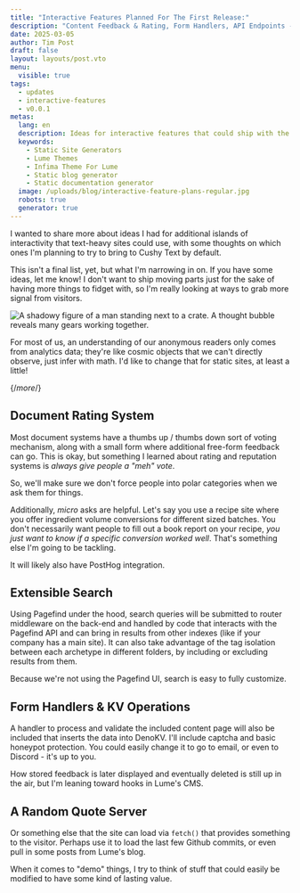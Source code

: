 ```yaml
---
title: "Interactive Features Planned For The First Release:"
description: "Content Feedback & Rating, Form Handlers, API Endpoints - All Without Edge Functions!"
date: 2025-03-05
author: Tim Post
draft: false
layout: layouts/post.vto
menu:
  visible: true
tags:
  - updates
  - interactive-features
  - v0.0.1
metas:
  lang: en
  description: Ideas for interactive features that could ship with the first beta version of Cushy Text.
  keywords:
    - Static Site Generators
    - Lume Themes
    - Infima Theme For Lume
    - Static blog generator
    - Static documentation generator
  image: /uploads/blog/interactive-feature-plans-regular.jpg
  robots: true
  generator: true
---
```


I wanted to share more about ideas I had for additional islands of interactivity that
text-heavy sites could use, with some thoughts on which ones I'm planning to try to bring
to Cushy Text by default.

This isn't a final list, yet, but what I'm narrowing in on. If you have some ideas, let 
me know! I don't want to ship moving parts just for the sake of having more things to 
fidget with, so I'm really looking at ways to grab more signal from visitors.

<img class="blog_image" 
  src="/uploads/blog/interactive-feature-planning-regular.jpg" 
  alt="A shadowy figure of a man standing next to a crate. A thought bubble reveals many gears working together." 
  title="Feature Creep Is Real!" />

For most of us, an understanding of our anonymous readers only comes from analytics data;
they're like cosmic objects that we can't directly observe, just infer with math. I'd like
to change that for static sites, at least a little!

{/*more*/}


## Document Rating System

Most document systems have a thumbs up / thumbs down sort of voting mechanism, along with a 
small form where additional free-form feedback can go. This is okay, but something I learned
about rating and reputation systems is _always give people a "meh" vote_. 

So, we'll make sure we don't force people into polar categories when we ask them for things. 

Additionally, _micro_ asks are helpful. Let's say you use a recipe site where you offer
ingredient volume conversions for different sized batches. You don't necessarily want people 
to fill out a book report on your recipe, _you just want to know if a specific conversion 
worked well_. That's something else I'm going to be tackling.

It will likely also have PostHog integration.

## Extensible Search

Using Pagefind under the hood, search queries will be submitted to router middleware on the
back-end and handled by code that interacts with the Pagefind API and can bring in results 
from other indexes (like if your company has a main site). It can also take advantage of the
tag isolation between each archetype in different folders, by including or excluding results
from them.

Because we're not using the Pagefind UI, search is easy to fully customize.

## Form Handlers & KV Operations

A handler to process and validate the included content page will also be included that inserts
the data into DenoKV. I'll include captcha and basic honeypot protection. You could easily change
it to go to email, or even to Discord - it's up to you.

How stored feedback is later displayed and eventually deleted is still up in the air, but I'm 
leaning toward hooks in Lume's CMS. 

## A Random Quote Server

Or something else that the site can load via `fetch()` that provides something 
to the visitor. Perhaps use it to load the last few Github commits, or even 
pull in some posts from Lume's blog. 

When it comes to "demo" things, I try to think of stuff that could easily be
modified to have some kind of lasting value.